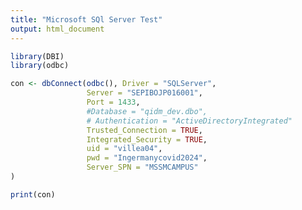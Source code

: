 ---
title: "Microsoft SQl Server Test"
output: html_document
---

```{r setup}
library(DBI)
library(odbc)

con <- dbConnect(odbc(), Driver = "SQLServer",
                 Server = "SEPIBOJP016001",
                 Port = 1433,
                 #Database = "qidm_dev.dbo",
                 # Authentication = "ActiveDirectoryIntegrated"
                 Trusted_Connection = TRUE,
                 Integrated_Security = TRUE,
                 uid = "villea04",
                 pwd = "Ingermanycovid2024",
                 Server_SPN = "MSSMCAMPUS"
)

print(con)







```

